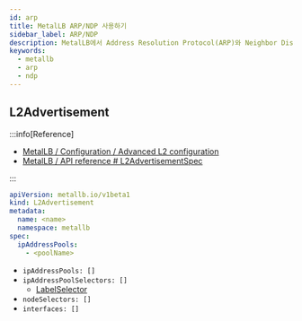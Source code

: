 ```yaml
---
id: arp
title: MetalLB ARP/NDP 사용하기
sidebar_label: ARP/NDP
description: MetalLB에서 Address Resolution Protocol(ARP)와 Neighbor Discovery Protocol(NDP) 사용하기
keywords:
  - metallb
  - arp
  - ndp
---
```


## L2Advertisement

:::info[Reference]

- [MetalLB / Configuration / Advanced L2 configuration](https://metallb.universe.tf/configuration/_advanced_l2_configuration/)
- [MetalLB / API reference # L2AdvertisementSpec](https://metallb.io/apis/#l2advertisementspec)

:::

```yaml
apiVersion: metallb.io/v1beta1
kind: L2Advertisement
metadata:
  name: <name>
  namespace: metallb
spec:
  ipAddressPools:
    - <poolName>
```

- `ipAddressPools: []`
- `ipAddressPoolSelectors: []`
  - [LabelSelector](/docs/mlops/kubernetes/object-management/label.mdx#label-selector)
- `nodeSelectors: []`
- `interfaces: []`
